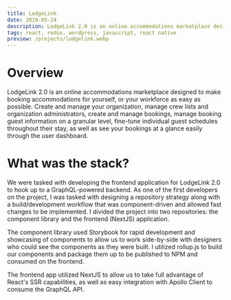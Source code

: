 ```yaml
---
title: LodgeLink
date: 2019-05-24
description: LodgeLink 2.0 is an online accommodations marketplace designed to make booking accommodations for yourself, or your workforce as easy as possible
tags: react, redux, wordpress, javascript, react native
preview: /projects/lodgelink.webp
---
```


<a href="https://lodgelink.ca/" target="_blank">
  <Hero src="/projects/lodgelink.webp" alt="LodgeLink" />
</a>

# Overview

LodgeLink 2.0 is an online accommodations marketplace designed to make booking accommodations for yourself, or your workforce as easy as possible. Create and manage your organization, manage crew lists and organization administrators, create and manage bookings, manage booking guest information on a granular level, fine-tune individual guest schedules throughout their stay, as well as see your bookings at a glance easily through the user dashboard.

# What was the stack?

We were tasked with developing the frontend application for LodgeLink 2.0 to hook up to a GraphQL-powered backend. As one of the first developers on the project, I was tasked with designing a repository strategy along with a build/development workflow that was component-driven and allowed fast changes to be implemented. I divided the project into two repositories: the component library and the frontend (NextJS) application.

The component library used Storybook for rapid development and showcasing of components to allow us to work side-by-side with designers who could see the components as they were built. I utilized rollup.js to build our components and package them up to be published to NPM and consumed on the frontend.

The frontend app utilized NextJS to allow us to take full advantage of React's SSR capabilities, as well as easy integration with Apollo Client to consume the GraphQL API.
